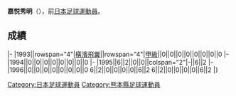 {{Infobox football biography
|name=嘉悦秀明
|image=
|fullname=嘉悦秀明
|birth_date={{Birth date and age|1974|10|8}}
|cityofbirth=[[栃木縣|栃木縣]]
|countryofbirth=[[日本|日本]]
|position=[[前鋒_(足球)|前鋒]]
|currentclub=
|years=1993-1996
|clubs=[[橫濱飛翼|橫濱飛翼]]
|caps(goals)=
|nationalyears=
|nationalteam=
|nationalcaps(goals)=
}}
'''嘉悦秀明'''（{{Bd|1974年|10月8日||}}），前[[日本|日本]][[足球|足球]][[運動員|運動員]]。

==成績==
{{Football player club statistics 1|YYN}}
{{Football player club statistics 2|JPN|YYN}}
|-
|1993||rowspan="4"|[[橫濱飛翼|橫濱飛翼]]||rowspan="4"|[[日本職業足球甲級聯賽|甲級]]||0||0||0||0||0||0||0||0
|-
|1994||0||0||0||0||0||0||0||0
|-
|1995||6||2||0||0||colspan="2"|-||6||2
|-
|1996||0||0||0||0||0||0||0||0
{{Football player club statistics 3|1|JPN}}6||2||0||0||0||0||6||2
{{Football player club statistics 5}}6||2||0||0||0||0||6||2
|}

{{Japan-sport-bio-stub}}
{{Soccer-player-stub}}
[[Category:日本足球運動員|Category:日本足球運動員]]
[[Category:熊本縣足球運動員|Category:熊本縣足球運動員]]